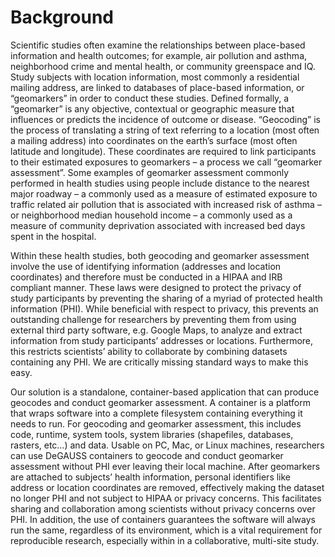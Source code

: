 # Background

Scientific studies often examine the relationships between place-based information and health outcomes; for example, air pollution and asthma, neighborhood crime and mental health, or community greenspace and IQ. Study subjects with location information, most commonly a residential mailing address, are linked to databases of place-based information, or "geomarkers" in order to conduct these studies. Defined formally, a "geomarker" is any objective, contextual or geographic measure that influences or predicts the incidence of outcome or disease. "Geocoding" is the process of translating a string of text referring to a location (most often a mailing address) into coordinates on the earth's surface (most often latitude and longitude). These coordinates are required to link participants to their estimated exposures to geomarkers -- a process we call "geomarker assessment". Some examples of geomarker assessment commonly performed in health studies using people include distance to the nearest major roadway -- a commonly used as a measure of estimated exposure to traffic related air pollution that is associated with increased risk of asthma -- or  neighborhood median household income -- a commonly used as a measure of community deprivation associated with increased bed days spent in the hospital.

Within these health studies, both geocoding and geomarker assessment involve the use of identifying information (addresses and location coordinates) and therefore must be conducted in a HIPAA and IRB compliant manner. These laws were designed to protect the privacy of study participants by preventing the sharing of a myriad of protected health information (PHI). While beneficial with respect to privacy, this prevents an outstanding challenge for researchers by preventing them from using external third party software, e.g. Google Maps, to analyze and extract information from study participants' addresses or locations. Furthermore, this restricts scientists' ability to collaborate by combining datasets containing any PHI. We are critically missing standard ways to make this easy.

Our solution is a standalone, container-based application that can produce geocodes and conduct geomarker assessment. A container is a platform that wraps software into a complete filesystem containing everything it needs to run. For geocoding and geomarker assessment, this includes code, runtime, system tools, system libraries (shapefiles, databases, rasters, etc...) and data. Usable on PC, Mac, or Linux machines, researchers can use DeGAUSS containers to geocode and conduct geomarker assessment without PHI ever leaving their local machine. After geomarkers are attached to subjects' health information, personal identifiers like address or location coordinates are removed, effectively making the dataset no longer PHI and not subject to HIPAA or privacy concerns. This facilitates sharing and collaboration among scientists without privacy concerns over PHI. In addition, the use of containers guarantees the software will always run the same, regardless of its environment, which is a vital requirement for reproducible research, especially within in a collaborative, multi-site study.
